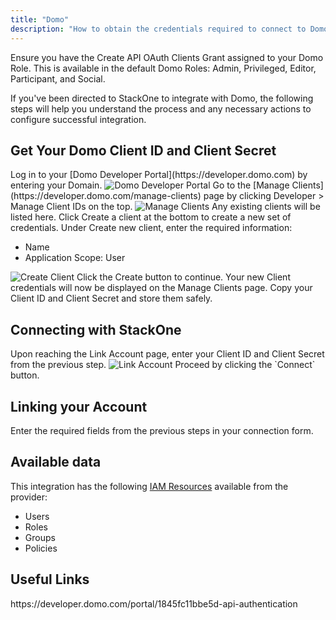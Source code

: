 ```yaml
---
title: "Domo"
description: "How to obtain the credentials required to connect to Domo."
---
```



<Warning>
  Ensure you have the Create API OAuth Clients Grant assigned to your Domo Role. This is available in the default Domo Roles: Admin, Privileged, Editor, Participant, and Social.
</Warning>

If you've been directed to StackOne to integrate with Domo, the following steps will help you understand the process and any necessary actions to configure successful integration.

## Get Your Domo Client ID and Client Secret

<Steps>
  <Step title="Login to Domo Developer Portal">
    Log in to your [Domo Developer Portal](https://developer.domo.com) by entering your Domain.
    <Frame>
      <img className='rounded-md' style={{ margin: '0 auto', border: '1px solid #efefef' }} alt="Domo Developer Portal" src="/images/domo/image1.png" />
    </Frame>
  </Step>

  <Step title="Navigate to Manage Clients">
    Go to the [Manage Clients](https://developer.domo.com/manage-clients) page by clicking Developer > Manage Client IDs on the top.
    <Frame>
      <img className='rounded-md' style={{ margin: '0 auto', border: '1px solid #efefef' }} alt="Manage Clients" src="/images/domo/image2.png" />
    </Frame>
  </Step>

  <Step title="Create a New Client">
    Any existing clients will be listed here. Click Create a client at the bottom to create a new set of credentials.
  </Step>

  <Step title="Enter Client Details">
    Under Create new client, enter the required information:
    <ul>
      <li>Name</li>
      <li>Application Scope: User</li>
    </ul>
    <Frame>
      <img className='rounded-md' style={{ margin: '0 auto', border: '1px solid #efefef' }} alt="Create Client" src="/images/domo/image3.png" />
    </Frame>
  </Step>

  <Step title="Generate Credentials">
    Click the Create button to continue. Your new Client credentials will now be displayed on the Manage Clients page. Copy your Client ID and Client Secret and store them safely.
  </Step>
</Steps>

## Connecting with StackOne

<Steps>
  <Step title="Enter Credentials">
    Upon reaching the Link Account page, enter your Client ID and Client Secret from the previous step.
    <Frame>
      <img className='rounded-md' style={{ margin: '0 auto', border: '1px solid #efefef' }} alt="Link Account" src="/images/domo/image4.png" />
    </Frame>
  </Step>

  <Step title="Connect">
    Proceed by clicking the `Connect` button.
  </Step>
</Steps>


## Linking your Account

Enter the required fields from the previous steps in your connection form.

<IntegrationFooter />


## Available data

This integration has the following [IAM Resources](https://docs.stackone.com/reference/iam_list_users) available from the provider:
<ul>
 <li>Users</li>
 <li>Roles</li>
 <li>Groups</li>
 <li>Policies</li>
</ul>


## Useful Links
<Card title="API Reference" icon="link" href="https://developer.domo.com/portal/1845fc11bbe5d-api-authentication">
    https://developer.domo.com/portal/1845fc11bbe5d-api-authentication
</Card>


